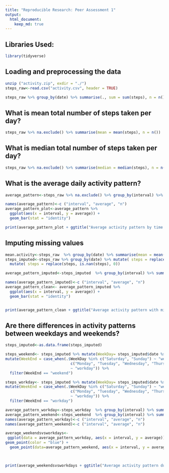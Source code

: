```yaml
---
title: "Reproducible Research: Peer Assessment 1"
output: 
  html_document:
    keep_md: true
---
```

## Libraries Used:
```r

library(tidyverse)
```


## Loading and preprocessing the data

```r
unzip ("activity.zip", exdir = "./")
steps_raw<-read.csv("activity.csv", header = TRUE)


```

```r
steps_raw %>% group_by(date) %>% summarise(., sum = sum(steps), n = n()) %>% as.data.frame() %>% ggplot(aes(sum)) + geom_histogram()
```


## What is mean total number of steps taken per day?

```r
steps_raw %>% na.exclude() %>% summarise(mean = mean(steps), n = n())

```

## What is median total number of steps taken per day?

```r
steps_raw %>% na.exclude() %>% summarise(median = median(steps), n = n())
```


## What is the average daily activity pattern?

```r
average_pattern<-steps_raw %>% na.exclude() %>% group_by(interval) %>% summarise(., mean = mean(steps), n = n()) %>% as.data.frame() 

names(average_pattern)<-c ("interval", "average", "n")
average_pattern_plot<-average_pattern %>%
  ggplot(aes(x = interval, y = average)) + 
  geom_bar(stat = "identity")

print(average_pattern_plot + ggtitle("Average activity pattern by time of day"))
```


## Imputing missing values


```r

mean.activity<-steps_raw  %>% group_by(date) %>% summarise(mean = mean(steps), na.rm=TRUE)
steps_imputed<-steps_raw %>% group_by(date) %>% mutate( steps = replace(steps, is.na(steps), mean(steps, na.rm = TRUE))) %>%
  mutate( steps = replace(steps, is.nan(steps), 0))

average_pattern_imputed<-steps_imputed  %>% group_by(interval) %>% summarise(., mean = mean(steps), n = n()) %>% as.data.frame() 

names(average_pattern_imputed)<-c ("interval", "average", "n")
average_pattern_clean<- average_pattern_imputed %>%
  ggplot(aes(x = interval, y = average)) + 
  geom_bar(stat = "identity")


print(average_pattern_clean + ggtitle("Average activity pattern with missing values removed"))

```

## Are there differences in activity patterns between weekdays and weekends?

```r

steps_imputed<-as.data.frame(steps_imputed)

steps_weekend<- steps_imputed %>% mutate(WeekDay= steps_imputed$date %>% as.Date() %>% weekdays.Date()) %>% 
mutate(WeekEnd = case_when(.$WeekDay %in% c("Saturday", "Sunday") ~ "weekend",  .$WeekDay %in%
                             c("Monday", "Tuesday", "Wednesday", "Thursday", "Friday")
                             ~ "workday")) %>%
  filter(WeekEnd == "weekend")

steps_workday<- steps_imputed %>% mutate(WeekDay= steps_imputed$date %>% as.Date() %>% weekdays.Date()) %>% 
mutate(WeekEnd = case_when(.$WeekDay %in% c("Saturday", "Sunday") ~ "weekend",  .$WeekDay %in%
                             c("Monday", "Tuesday", "Wednesday", "Thursday", "Friday")
                             ~ "workday")) %>%
  filter(WeekEnd == "workday")

average_pattern_workday<-steps_workday  %>% group_by(interval) %>% summarise(., mean = mean(steps), n = n()) %>% as.data.frame()
average_pattern_weekend<-steps_weekend  %>% group_by(interval) %>% summarise(., mean = mean(steps), n = n()) %>% as.data.frame()
names(average_pattern_workday)<-c ("interval", "average", "n")
names(average_pattern_weekend)<-c ("interval", "average", "n")

average_weekendsvsworkdays<- 
 ggplot(data = average_pattern_workday, aes(x = interval, y = average)) +
geom_point(color = "blue") +
  geom_point(data=average_pattern_weekend, aes(x = interval, y = average), colour='red') 
  


print(average_weekendsvsworkdays + ggtitle("Average activity pattern during weekdays (blue) and weekends (red)"))

```

